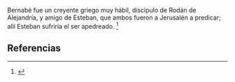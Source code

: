 Bernabé fue un creyente griego muy hábil, discípulo de Rodán de Alejandría, y amigo de Esteban, que ambos fueron a Jerusalén a predicar; allí Esteban sufriría el ser apedreado. <ref>{{lib|LU|194|4|11}}</ref> 

== Referencias ==
<references />
